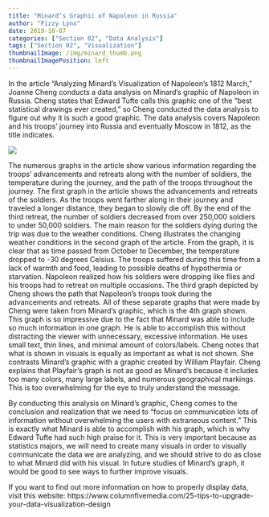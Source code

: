 ```yaml
---
title: "Minard’s Graphic of Napoleon in Russia"
author: "Fizzy Lynx"
date: 2019-10-07
categories: ["Section 02", "Data Analysis"]
tags: ["Section 02", "Visualization"]
thumbnailImage: /img/minard_thumb.png
thumbnailImagePosition: left
---
```

In the article “Analyzing Minard’s Visualization of Napoleon’s 1812 March,” Joanne Cheng conducts a data analysis on Minard’s graphic of Napoleon in Russia. Cheng states that Edward Tufte calls this graphic one of the “best statistical drawings ever created,” so Cheng conducted the data analysis to figure out why it is such a good graphic. The data analysis covers Napoleon and his troops’ journey into Russia and eventually Moscow in 1812, as the title indicates. 

![](https://66.media.tumblr.com/991de271bd72e0b7e118f5d7fbde2b37/tumblr_inline_p8gudcfM9R1srua81_1280.png)

The numerous graphs in the article show various information regarding the troops’ advancements and retreats along with the number of soldiers, the temperature during the journey, and the path of the troops throughout the journey. The first graph in the article shows the advancements and retreats of the soldiers. As the troops went farther along in their journey and traveled a longer distance, they began to slowly die off. By the end of the third retreat, the number of soldiers decreased from over 250,000 soldiers to under 50,000 soldiers. The main reason for the soldiers dying during the trip was due to the weather conditions. Cheng illustrates the changing weather conditions in the second graph of the article. From the graph, it is clear that as time passed from October to December, the temperature dropped to -30 degrees Celsius. The troops suffered during this time from a lack of warmth and food, leading to possible deaths of hypothermia or starvation. Napoleon realized how his soldiers were dropping like flies and his troops had to retreat on multiple occasions. The third graph depicted by Cheng shows the path that Napoleon’s troops took during the advancements and retreats. All of these separate graphs that were made by Cheng were taken from Minard’s graphic, which is the 4th graph shown. 
This graph is so impressive due to the fact that Minard was able to include so much information in one graph. He is able to accomplish this without distracting the viewer with unnecessary, excessive information. He uses small text, thin lines, and minimal amount of colors/labels. Cheng notes that what is shown in visuals is equally as important as what is not shown. She contrasts Minard’s graphic with a graphic created by William Playfair. Cheng explains that Playfair’s graph is not as good as Minard’s because it includes too many colors, many large labels, and numerous geographical markings. This is too overwhelming for the eye to truly understand the message. 

By conducting this analysis on Minard’s graphic, Cheng comes to the conclusion and realization that we need to “focus on communication lots of information without overwhelming the users with extraneous content.” This is exactly what Minard is able to accomplish with his graph, which is why Edward Tufte had such high praise for it. This is very important because as statistics majors, we will need to create many visuals in order to visually communicate the data we are analyzing, and we should strive to do as close to what Minard did with his visual. In future studies of Minard’s graph, it would be good to see ways to further improve visuals. 

If you want to find out more information on how to properly display data, visit this website: https://www.columnfivemedia.com/25-tips-to-upgrade-your-data-visualization-design
